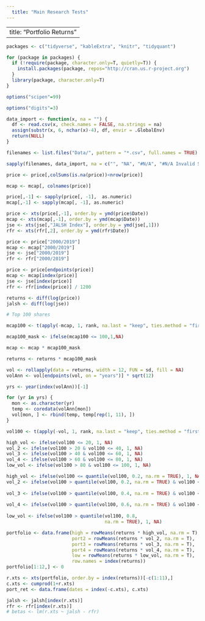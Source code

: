 ```yaml
---
  title: "Main Research Tests"
---
```

  
---
  title: "Portfolio Returns"
---
  
```r
packages <- c("tidyverse", "kableExtra", "knitr", "tidyquant")

for (package in packages) {
  if (!require(package, character.only=T, quietly=T)) {
    install.packages(package, repos="http://cran.us.r-project.org")
  }
  library(package, character.only=T)
}

options("scipen"=99)

options("digits"=3)

data_import <- function(x, na = "") {
  df <- read.csv(x, check.names = FALSE, na.strings = na)
  assign(substr(x, 6, nchar(x)-4), df, envir = .GlobalEnv)
  return(NULL)
}

filenames <- list.files("Data/", pattern = "*.csv", full.names = TRUE)

sapply(filenames, data_import, na = c("", "NA", "#N/A", "#N/A Invalid Security"))

price <- price[,colSums(is.na(price))<nrow(price)]

mcap <- mcap[, colnames(price)]

price[,-1] <- sapply(price[, -1],  as.numeric)
mcap[,-1] <- sapply(mcap[, -1], as.numeric)

price <- xts(price[,-1], order.by = ymd(price$Date))
mcap <- xts(mcap[,-1], order.by = ymd(mcap$Date))
jse <- xts(jse[,"JALSH Index"], order.by = ymd(jse[,1]))
rfr <- xts(rfr[,2], order.by = ymd(rfr$Date))

price <- price["2000/2019"]
mcap <- mcap["2000/2019"]
jse <- jse["2000/2019"]
rfr <- rfr["2000/2019"]

price <- price[endpoints(price)]
mcap <- mcap[index(price)]
jse <- jse[index(price)]
rfr <- rfr[index(price)] / 1200

returns <- diff(log(price))
jalsh <- diff(log(jse))

# Top 100 shares 

mcap100 <- t(apply(-mcap, 1, rank, na.last = "keep", ties.method = "first"))

mcap100_mask <- ifelse(mcap100 <= 100,1,NA)

mcap <- mcap * mcap100_mask

returns <- returns * mcap100_mask

vol <- rollapply(data = returns, width = 12, FUN = sd, fill = NA)
volAnn <- vol[endpoints(vol, on = "years")] * sqrt(12)

yrs <- year(index(volAnn))[-1]

for (yr in yrs) {
  mon <- as.character(yr)
  temp <- coredata(volAnn[mon])
  vol[mon, ] <- rbind(temp, temp[rep(1, 11), ])
}

vol100 <- t(apply(-vol, 1, rank, na.last = "keep", ties.method = "first"))

high_vol <- ifelse(vol100 <= 20, 1, NA)
vol_2 <- ifelse(vol100 > 20 & vol100 <= 40, 1, NA)
vol_3 <- ifelse(vol100 > 40 & vol100 <= 60, 1, NA)
vol_4 <- ifelse(vol100 > 60 & vol100 <= 80, 1, NA)
low_vol <- ifelse(vol100 > 80 & vol100 <= 100, 1, NA)

high_vol <- ifelse(vol100 <= quantile(vol100, 0.2, na.rm = TRUE), 1, NA)
vol_2 <- ifelse(vol100 > quantile(vol100, 0.2, na.rm = TRUE) & vol100 <= quantile(vol100, 0.4, 
                                                                                  na.rm = TRUE), 1, NA)
vol_3 <- ifelse(vol100 > quantile(vol100, 0.4, na.rm = TRUE) & vol100 <= quantile(vol100, 0.6, 
                                                                                  na.rm = TRUE), 1, NA)
vol_4 <- ifelse(vol100 > quantile(vol100, 0.6, na.rm = TRUE) & vol100 <= quantile(vol100, 0.8, 
                                                                                  na.rm = TRUE), 1, NA)
low_vol <- ifelse(vol100 > quantile(vol100, 0.8, 
                                    na.rm = TRUE), 1, NA)

portfolio <- data.frame(high = rowMeans(returns * high_vol, na.rm = T),
                        port2 = rowMeans(returns * vol_2, na.rm = T),
                        port3 = rowMeans(returns * vol_3, na.rm = T),
                        port4 = rowMeans(returns * vol_4, na.rm = T),
                        low = rowMeans(returns * low_vol, na.rm = T),
                        row.names = index(returns))
portfolio[1:12,] <- 0

r.xts <- xts(portfolio, order.by = index(returns))[-c(1:11),]
c.xts <- cumprod(1+r.xts)
port_ret <- data.frame(dates = index(-c.xts), c.xts)
```



```r
jalsh <- jalsh[index(r.xts)]
rfr <- rfr[index(r.xts)]
# betas <- lm(r.xts ~ jalsh - rfr)
```



```r
```

